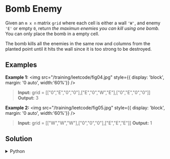 # Bomb Enemy

Given an `m x n` matrix `grid` where each cell is either a wall `'W'`, and enemy `'E'` or empty `0`, return *the maximun enemies you can kill using one bomb.* You can only place the bomb in a empty cell.

The bomb kills all the enemies in the same row and columns from the planted point until it hits the wall since it is too strong to be destroyed.

## Examples

**Example 1:**
<img
	src="/training/leetcode/fig04.jpg"
	style={{ display: 'block', margin: '0 auto', width:'60%'}}
/>
<br/>

> **Input:** grid = [["0","E","0","0"],["E","0","W","E"],["0","E","0","0"]]
> **Output:** 3

**Example 2:**
<img
	src="/training/leetcode/fig05.jpg"
	style={{ display: 'block', margin: '0 auto', width:'60%'}}
/>
<br/>

> **Input:** grid = [["W","W","W"],["0","0","0"],["E","E","E"]]
> **Output:** 1


## Solution

<details>
    <summary>Python</summary>
```python
class Solution:
    def maxKilledEnemies(self, grid: List[List[str]]) -> int:
    
        if not grid or not grid[0]:
            return 0
        
        m, n = len(grid), len(grid[0])
        max_killed = 0
        
        # Arrays para almacenar enemigos en cada dirección para cada celda
        row_kills = [[0] * n for _ in range(m)]
        col_kills = [[0] * n for _ in range(m)]
        
        # Procesar filas - calcular enemigos por fila
        for i in range(m):
            # Procesamiento de izquierda a derecha
            row_count = 0
            for j in range(n):
                if grid[i][j] == 'W':
                    row_count = 0  # Reset al encontrar muro
                elif grid[i][j] == 'E':
                    row_count += 1
                    
                row_kills[i][j] = row_count
            
            # Procesamiento de derecha a izquierda
            row_count = 0
            for j in range(n-1, -1, -1):
                if grid[i][j] == 'W':
                    row_count = 0
                elif grid[i][j] == 'E':
                    row_count += 1
                    
                # Importante: no sobrescribir, sino sumar
                row_kills[i][j] += row_count
                # Si es una E, restamos 1 para no contar dos veces
                if grid[i][j] == 'E':
                    row_kills[i][j] -= 1
        
        # Procesar columnas - calcular enemigos por columna
        for j in range(n):
            # Procesamiento de arriba a abajo
            col_count = 0
            for i in range(m):
                if grid[i][j] == 'W':
                    col_count = 0
                elif grid[i][j] == 'E':
                    col_count += 1
                    
                col_kills[i][j] = col_count
            
            # Procesamiento de abajo a arriba
            col_count = 0
            for i in range(m-1, -1, -1):
                if grid[i][j] == 'W':
                    col_count = 0
                elif grid[i][j] == 'E':
                    col_count += 1
                    
                col_kills[i][j] += col_count
                # Si es una E, restamos 1 para no contar dos veces
                if grid[i][j] == 'E':
                    col_kills[i][j] -= 1
        
        # Encontrar la celda con máximo alcance
        for i in range(m):
            for j in range(n):
                if grid[i][j] == '0':  # Solo en celdas vacías
                    total_killed = row_kills[i][j] + col_kills[i][j]
                    max_killed = max(max_killed, total_killed)
        
        return max_killed
``` 
</details>